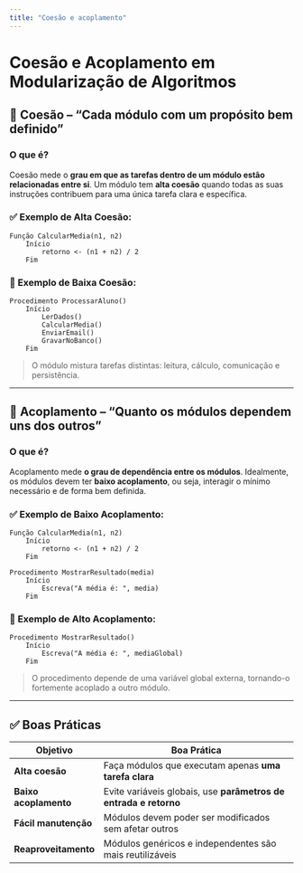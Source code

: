 ```yaml
---
title: "Coesão e acoplamento"
---
```




# Coesão e Acoplamento em Modularização de Algoritmos

## 🔹 Coesão – "Cada módulo com um propósito bem definido"

### O que é?
Coesão mede o **grau em que as tarefas dentro de um módulo estão relacionadas entre si**. Um módulo tem **alta coesão** quando todas as suas instruções contribuem para uma única tarefa clara e específica.

### ✅ Exemplo de Alta Coesão:
```pseudocódigo
Função CalcularMedia(n1, n2)
    Início
        retorno <- (n1 + n2) / 2
    Fim
```

### 🚫 Exemplo de Baixa Coesão:
```pseudocódigo
Procedimento ProcessarAluno()
    Início
        LerDados()
        CalcularMedia()
        EnviarEmail()
        GravarNoBanco()
    Fim
```
> O módulo mistura tarefas distintas: leitura, cálculo, comunicação e persistência.

---

## 🔹 Acoplamento – "Quanto os módulos dependem uns dos outros"

### O que é?
Acoplamento mede **o grau de dependência entre os módulos**. Idealmente, os módulos devem ter **baixo acoplamento**, ou seja, interagir o mínimo necessário e de forma bem definida.

### ✅ Exemplo de Baixo Acoplamento:
```pseudocódigo
Função CalcularMedia(n1, n2)
    Início
        retorno <- (n1 + n2) / 2
    Fim
```

```pseudocódigo
Procedimento MostrarResultado(media)
    Início
        Escreva("A média é: ", media)
    Fim
```

### 🚫 Exemplo de Alto Acoplamento:
```pseudocódigo
Procedimento MostrarResultado()
    Início
        Escreva("A média é: ", mediaGlobal)
    Fim
```
> O procedimento depende de uma variável global externa, tornando-o fortemente acoplado a outro módulo.

---

## ✅ Boas Práticas

| Objetivo                      | Boa Prática                                                        |
|------------------------------|---------------------------------------------------------------------|
| **Alta coesão**              | Faça módulos que executam apenas **uma tarefa clara**               |
| **Baixo acoplamento**        | Evite variáveis globais, use **parâmetros de entrada e retorno**   |
| **Fácil manutenção**         | Módulos devem poder ser modificados sem afetar outros              |
| **Reaproveitamento**         | Módulos genéricos e independentes são mais reutilizáveis           |